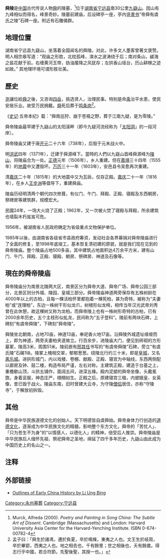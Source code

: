{{Coord|39|54|12|N|116|23|30|E|scale:200000|display=title}}
{{Infobox Chinese
|pic=
|piccap=
|mnc_rom='abkai elhe obure duka
|s=舜陵
|t=舜陵
|p=
|mi=
|j=
|ci=
|w=
}}

'''舜陵'''是[[中国|中国]]古代传说人物[[舜|舜]]的陵墓，<ref>Murck, Alfreda (2000). ''Poetry and Painting in Song China: The Subtle Art of Dissent''. Cambridge (Massachusetts) and London: Harvard University Asia Center for the Harvard-Yenching Institute. ISBN 0-674-00782-4</ref>位于[[湖南省|湖南省]][[宁远县|宁远县]]南30公里[[九嶷山|九嶷山]]。因山有九峰相似而得名，峰景奇妙。陵墓前建庙，后设碑亭一座，亭内竖[[隶书|隶书]]“帝舜有虞氏之陵”石碑一座。附近有石雕俑群。

==地理位置==
湖南省宁远县九嶷山，坐落着全国闻名的舜陵。对此，许多文人墨客曾著文褒赞。明人相宗皋写道：“观庙之形胜，北枕孤峰，涑水之波涛绕于后；南对条山，鹾海之盐花献于前。右缠黄河玉带，妫油厘降之风犹存；左拱香山瑶台，历山耕稼之迹如故。”
其地理环境可谓形胜壮美。 

==歷史==
[[尧|尧]]讓位給[[舜|舜]]之後，又咨询[[四岳|四岳]]，挑选贤人，治理民事。特别是命[[禹|禹]]治平水患，使民安居乐业。故受万民拥戴。[[舜|舜]]死后葬于[[鸣条岗|鸣条岗]]<ref>孟子曰：「舜生於諸馮，遷於負夏，卒於鳴條，東夷之人也。文王生於岐周，卒於畢郢，西夷之人也。地之相去也，千有餘里；世之相後也，夭有餘歲。得志行乎中國，若合符節。先聖後聖，其揆一也。」</ref>。

《[[史记|史记]]·五帝本纪》载：“舜南巡狩、崩于苍梧之野，葬于江南九疑，是为零陵。”

舜帝陵庙最早建于九嶷山的太阳溪畔（即今九疑河流经称为「[[太阳洞|太阳洞]]」的一段河岸）。

舜帝陵庙又建于唐[[开元|开元]]二十六年（738年），后毁于元末战火中。

明[[洪武|洪武]]四年（1371年），迁建于舜源峰下。當時的人們以九嶷山首峰舜源峰为[[陵山|陵山]]，将陵庙合为一处。[[正德_(明朝)|正德]]元年（1506年），乡人重建。但在[[嘉靖|嘉靖]]三十四年（1555年）的[[地震|地震]]中又遭毁坏。[[万历|万历]]三十一年（1603年），安邑县令吴愈再次重建。

清[[嘉庆|嘉庆]]二十年（1815年）的大地震中又为瓦砾，仅存正殿。[[嘉庆|嘉庆]]二十一年（1816年），在乡人[[王步洲|王步洲]]等倡导下，重建舜庙。

陵庙历经明清两个朝代四次修葺，有仪门、午门、拜殿、正殿、寝殿及东西朝房，祭碑房等建筑群，规模宏大。

民國24年，一场大火烧了正殿；1962年，又一次被火焚了寝殿与拜殿，所余建筑也墙裂木朽岌岌可危。

1956年，被湖南省人民政府确定为省级重点文物保护单位。

1985年以後，由湖南省各级省市县政府筹资，发动社会各界募捐对舜帝陵庙进行了全面的修复，至1998年底竣工，基本恢复清初建的原貌，就是我们现在见到的舜帝陵庙。整个陵庙占地500多亩，其中建筑占地面积达4万余平方米，建有山门、午门、拜殿、正殿、寝殿、朝房、祭碑房、神道及石像等。

== 現在的舜帝陵庙 ==
舜帝陵庙分为南景北陵两大区，南景区分为舜帝大道、舜帝广场、舜帝公园三部分，北景区则分外城、陵园、皇城三部分。舜帝陵庙神道两旁保存有五株树龄在4000年以上的古柏，且每一棵活柏怀里都抱着一棵死柏，甚为奇特，被称为“夫妻柏”或“连理柏”，东边一株树干形似龙爪，树根形似龙椅，相传当年汉光武帝刘秀曾在此休憩，故这棵树又称为龙柏。而舜帝陵上也有一株树形奇特的古柏，已有2000余年历史，五个主枝形似虬龙，民间称为“五子登科”。陵前有两块石碑，上碑刻“有虞帝舜陵”，下碑刻“舜帝陵”。

舜陵坐北朝南，占地70亩，神道13亩，奉祀香火地17亩。沿舜陵外城遗址缘坡而上，即为神道，两旁夫妻柏夹道耸立。行百余步，进陵庙大门，便见到砖砌的方形墓冢，陵高3米，周围51米。陵前嵌有[[邢其任|邢其任]]书写的“有虞帝舜陵”石碑，旁立“有虞氏陵”石碣1块。陵冢上槐相交翠，郁郁葱葱。绕陵北行约三十米，即是[[皇城|皇城]]，又名[[离乐城|离乐城]]。进拱形城门，内以戏楼、卷棚、献殿、正殿、寝宫为中轴线，东西两侧配以廊房及钟、鼓二楼，构造布局严谨，左右对称。主建筑正殿，建造于台基之上，重檐歇山顶，斗拱五铺作，面阔五间，进深五椽。殿内泥塑的舜帝坐像，头戴冕旒，身着衮服，神态庄严，栩栩如生。正殿之后，原建寝宫三楹，内塑娥皇、女英像，昔已毁于战火。陵庙东南，旧时曾建大云寺，为守陵[[僧侣|僧侣]]居住，亦称“守陵寺”，于解放初拆毁。

==其他==
舜帝是中华民族道德文化的创始人。天下明德皆自虞舜始。舜帝身体力行创造的[[道德|道德]][[文化|文化]]，逐渐成为中华民族文化的精髓，影响整个东方文化，舜帝的「苦忧人」、「只为苍生不为身”的“以情感人，以德化人」的精神，倍受后人推崇。舜帝陵庙是中华民族后人缅怀先祖、祭祀舜帝之圣地，绵延了四千多年历史，九嶷山由此成为中国历史上的名山之一。

==注释==
<references/>

==外部链接==
* [https://web.archive.org/web/20120415045747/http://threekingdoms.com/history.htm#2_3_2 Outlines of Early China History by Li Ung Bing]

[[Category:永州墓葬|Category:永州墓葬]]
[[Category:宁远县|Category:宁远县]]